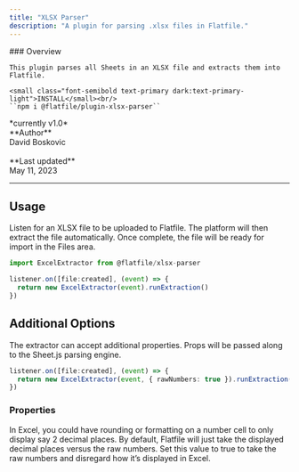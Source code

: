 ```yaml
---
title: "XLSX Parser"
description: "A plugin for parsing .xlsx files in Flatfile."
---
```


<div className="grid sm:grid-cols-6 gap-x-6 flex" style={{alignItems: 'flex-middle', marginBottom: '-3em'}}>
  <div className="col-span-3">
    ### Overview

    This plugin parses all Sheets in an XLSX file and extracts them into Flatfile.
    
    <small class="font-semibold text-primary dark:text-primary-light">INSTALL</small><br/>
    ``npm i @flatfile/plugin-xlsx-parser``

  </div>
  <div className="hidden sm:block col-span-3">
    <CardGroup cols={1}>
        <Card title="@flatfile/plugin-xlsx-parser" href="https://github.com/FlatFilers/flatfile-plugins/tree/main/plugins/xlsx-parser" icon="github" >
        *currently v1.0*
        <br/>
        **Author**<br/>
        David Boskovic<br/>
        <br/>
        **Last updated**<br/>
        May 11, 2023
        </Card>
    </CardGroup>
  </div>
</div>

---

## Usage

Listen for an XLSX file to be uploaded to Flatfile. The platform will then extract the file automatically. Once complete, the file will be ready for import in the Files area.

```ts
import ExcelExtractor from @flatfile/xlsx-parser

listener.on([file:created], (event) => {
  return new ExcelExtractor(event).runExtraction()
})
```

## Additional Options

The extractor can accept additional properties. Props will be passed along to the Sheet.js parsing engine.

```ts
listener.on([file:created], (event) => {
  return new ExcelExtractor(event, { rawNumbers: true }).runExtraction()
})
```

### Properties

<ParamField path="rawNumbers" type="boolean" optional>
  In Excel, you could have rounding or formatting on a number cell to only display say 2 decimal places.
   By default, Flatfile will just take the displayed decimal places versus the raw numbers. 
   Set this value to true to take the raw numbers and disregard how it’s displayed in Excel.
</ParamField>

